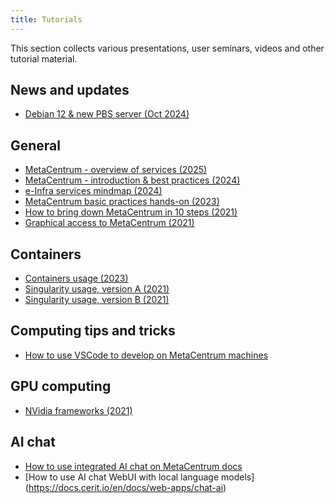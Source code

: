 ```yaml
---
title: Tutorials
---
```

This section collects various presentations, user seminars, videos and other tutorial material.

## News and updates

- [Debian 12 & new PBS server (Oct 2024)](./tutorials/debian-12)

## General

- [MetaCentrum - overview of services (2025)](/img/meta/tutorials/2025_Vorel_Meta-for-EOSC.pdf)
- [MetaCentrum - introduction & best practices (2024)](/img/meta/tutorials/2024_Vorel_einfra.pdf)
- [e-Infra services mindmap (2024)](/img/meta/tutorials/e-Infra-services-mindmap.pdf) 
- [MetaCentrum basic practices hands-on (2023)](https://github.com/CESNET/metacentrum-hands-on/blob/main/2023-11_IBP.md)
- [How to bring down MetaCentrum in 10 steps (2021)](/img/meta/tutorials/How_to_bring_down_MC_in_10_steps.pdf)
- [Graphical access to MetaCentrum (2021)](/img/meta/tutorials/Going_graphical.pdf)

## Containers

- [Containers usage (2023)](/img/meta/tutorials/containers_at_meta_2023.pdf)
- [Singularity usage, version A (2021)](/img/meta/tutorials/singularity_usage_2021_a.pdf)
- [Singularity usage, version B (2021)](/img/meta/tutorials/singularity_usage_2021_b.pdf)

## Computing tips and tricks

- [How to use VSCode to develop on MetaCentrum machines](./tutorials/vscode-devel)

## GPU computing

- [NVidia frameworks (2021)](/img/meta/tutorials/NVidia_GPU_2021.pdf)

## AI chat 

- [How to use integrated AI chat on MetaCentrum docs](./tutorials/chat-help)
- [How to use AI chat WebUI with local language models] (https://docs.cerit.io/en/docs/web-apps/chat-ai)

